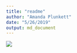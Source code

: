 ```yaml
---
title: "readme"
author: "Amanda Plunkett"
date: "5/26/2019"
output: md_document
---
```


![](wine_tasting.png)